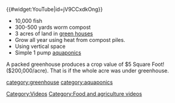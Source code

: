 {{#widget:YouTube|id=jV9CCxdkOng}}

* 10,000 fish
* 300-500 yards worm compost
* 3 acres of land in [[green houses]]
* Grow all year using heat from compost piles.
* Using vertical space
* Simple 1 pump [[aquaponic]]s

A packed greenhouse produces a crop value of $5 Square Foot! ($200,000/acre). That is if the whole acre was under greenhouse.

{{stub}}

[[category:greenhouse]]
[[category:aquaponics]]
[[Category:Videos]]
[[Category:Food and agriculture videos]]